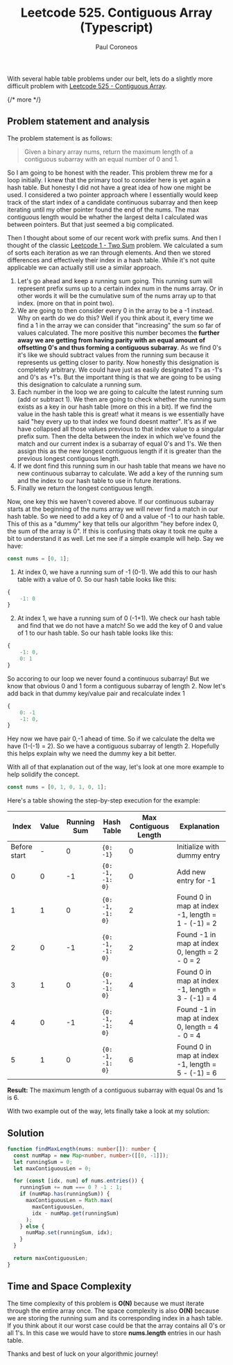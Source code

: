 ﻿---
title: "Leetcode 525. Contiguous Array (Typescript)"
description: "Solution to Leetcode 525 - Contiguous Array (Typescript)"
pubDate: 2025-05-17
author: "Paul Coroneos"
tags: ["leetcode", "algorithms", "typescript", "hash table"]
---

With several hable table problems under our belt, lets do a slightly more difficult problem with [Leetcode 525 - Contiguous Array](https://leetcode.com/problems/contiguous-array/).

{/* more */}

## Problem statement and analysis

The problem statement is as follows:

> Given a binary array nums, return the maximum length of a contiguous subarray with an equal number of 0 and 1.

So I am going to be honest with the reader. This problem threw me for a loop initially. I knew that the primary tool to consider here is yet again a hash table. But honesty I did not have a great idea of how one might be used. I considered a two pointer approach where I essentially would keep track of the start index of a candidate continuous subarray and then keep iterating until my other pointer found the end of the nums. The max contiguous length would be whather the largest delta I calculated was between pointers. But that just seemed a big complicated.

Then I thought about some of our recent work with prefix sums. And then I thought of the classic [Leetcode 1 - Two Sum](https://leetcode.com/problems/two-sum/) problem. We calculated a sum of sorts each iteration as we ran through elements. And then we stored differences and effectively their index in a hash table. While it's not quite applicable we can actually still use a similar approach.

1. Let's go ahead and keep a running sum going. This running sum will represent prefix sums up to a certain index num in the nums array. Or in other words it will be the cumulative sum of the nums array up to that index. (more on that in point two).
2. We are going to then consider every 0 in the array to be a -1 instead. Why on earth do we do this? Well if you think about it, every time we find a 1 in the array we can consider that "increasing" the sum so far of values calculated. The more positive this number becomes the **further away we are getting from having parity with an equal amount of offsetting 0's and thus forming a contiguous subarray**. As we find 0's it's like we should subtract values from the running sum because it represents us getting closer to parity. Now honestly this designation is completely arbitrary. We could have just as easily designated 1's as -1's and 0's as +1's. But the important thing is that we are going to be using this designation to calculate a running sum.
3. Each number in the loop we are going to calculte the latest running sum (add or subtract 1). We then are going to check whether the running sum exists as a key in our hash table (more on this in a bit). If we find the value in the hash table this is great! what it means is we essentially have said "hey every up to that index we found doesnt matter". It's as if we have collapsed all those values previous to that index value to a singular prefix sum. Then the delta between the index in which we've found the match and our current index is a subarray of equal 0's and 1's. We then assign this as the new longest contiguous length if it is greater than the previous longest contiguous length.
4. If we dont find this running sum in our hash table that means we have no new continuous subarray to calculate. We add a key of the running sum and the index to our hash table to use in future iterations.
5. Finally we return the longest contiguous length.

Now, one key this we haven't covered above. If our continuous subarray starts at the beginning of the nums array we will never find a match in our hash table. So we need to add a key of 0 and a value of -1 to our hash table. This of this as a "dummy" key that tells our algorithm "hey before index 0, the sum of the array is 0". If this is confusing thats okay it took me quite a bit to understand it as well. Let me see if a simple example will help. Say we have:

```ts
const nums = [0, 1];
```

1. At index 0, we have a running sum of -1 (0-1). We add this to our hash table with a value of 0. So our hash table looks like this:

```ts
{
    -1: 0
}
```

2. At index 1, we have a running sum of 0 (-1+1). We check our hash table and find that we do not have a match! So we add the key of 0 and value of 1 to our hash table. So our hash table looks like this:

```ts
{
    -1: 0,
    0: 1
}
```

So accoring to our loop we never found a continuous subarray! But we know that obvious 0 and 1 form a contiguous subarray of length 2. Now let's add back in that dummy key/value pair and recalculate index 1

```ts
{
    0: -1
    -1: 0,
}
```

Hey now we have pair 0,-1 ahead of time. So if we calculate the delta we have (1-(-1) = 2). So we have a contiguous subarray of length 2. Hopefully this helps explain why we need the dummy key a bit better.

With all of that explanation out of the way, let's look at one more example to help solidify the concept.

```ts
const nums = [0, 1, 0, 1, 0, 1];
```

Here's a table showing the step-by-step execution for the example:

| Index        | Value | Running Sum | Hash Table       | Max Contiguous Length | Explanation                                       |
| ------------ | ----- | ----------- | ---------------- | --------------------- | ------------------------------------------------- |
| Before start | -     | 0           | `{0: -1}`        | 0                     | Initialize with dummy entry                       |
| 0            | 0     | -1          | `{0: -1, -1: 0}` | 0                     | Add new entry for -1                              |
| 1            | 1     | 0           | `{0: -1, -1: 0}` | 2                     | Found 0 in map at index -1, length = 1 - (-1) = 2 |
| 2            | 0     | -1          | `{0: -1, -1: 0}` | 2                     | Found -1 in map at index 0, length = 2 - 0 = 2    |
| 3            | 1     | 0           | `{0: -1, -1: 0}` | 4                     | Found 0 in map at index -1, length = 3 - (-1) = 4 |
| 4            | 0     | -1          | `{0: -1, -1: 0}` | 4                     | Found -1 in map at index 0, length = 4 - 0 = 4    |
| 5            | 1     | 0           | `{0: -1, -1: 0}` | 6                     | Found 0 in map at index -1, length = 5 - (-1) = 6 |

**Result:** The maximum length of a contiguous subarray with equal 0s and 1s is 6.

With two example out of the way, lets finally take a look at my solution:

## Solution

```ts
function findMaxLength(nums: number[]): number {
  const numMap = new Map<number, number>([[0, -1]]);
  let runningSum = 0;
  let maxContiguousLen = 0;

  for (const [idx, num] of nums.entries()) {
    runningSum += num === 0 ? -1 : 1;
    if (numMap.has(runningSum)) {
      maxContiguousLen = Math.max(
        maxContiguousLen,
        idx - numMap.get(runningSum)
      );
    } else {
      numMap.set(runningSum, idx);
    }
  }

  return maxContiguousLen;
}
```

## Time and Space Complexity

The time complexity of this problem is **O(N)** because we must iterate through the entire array once. The space complexity is also **O(N)** because we are storing the running sum and its corresponding index in a hash table. If you think about it our worst case could be that the array contains all 0's or all 1's. In this case we would have to store **nums.length** entries in our hash table.

Thanks and best of luck on your algorithmic journey!


